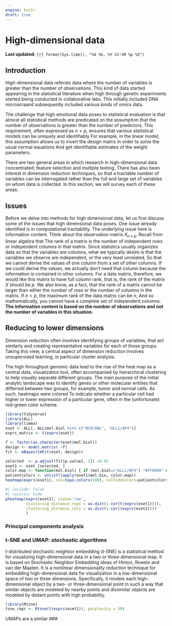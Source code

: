 ```yaml
---
engine: knitr
draft: true
---
```

# High-dimensional data {#sec-week7}
**Last updated:** `{r} format(Sys.time(), "%d %b, %Y %I:%M %p %Z")`

## Introduction     

High-dimensional data refersto data where the number of variables is greater than the number of observations. This kind of data started appearing in the statistical literature when high through genetic experiments started being conducted in collaborative labs. This initially included DNA microarraand subsequently included various kinds of omics data.

 The challenge that high emotional data poses to statistical evaluation is that almost all statistical methods are predicated on the assumption that the number of observations is greater than the number of predictors. This requirement, often expressed as $n>p$, ensures that various statistical models can be uniquely and identifiably For example, in the linear model, this assumption allows us to invert the design matrix in order to solve the usual normal equations And get identifiable estimates of the weight parameters.

 There are two general areas in which research in high–dimensional data concentrated; feature selection and multiple testing. There has also been interest in dimension reduction techniques, so that a tractable number of variables can be interrogated rather than the full and large set of variables on whom data is collected. In this section, we will survey each of these areas.

## Issues 
 
 Before we delve into methods for high dimensional data, let us first discuss some of the issues that high dimensional data poses. One issue already identified is in computational tractability. The underlying issue here is information content. Think about the observation matrix $X_{n\times p}$. Recall from linear algebra that The rank of a matrix is the number of independent rows or independent columns in that matrix. Since statistics usually organizes data so that the variables are columns, what we typically desire is that the variables we observe are independent, or the very least unrelated, So that we cannot derive the values of one column from a set of other columns. If we could derive the values, we actually don't need that column because the information is contained in other columns. For a data matrix, therefore, we would like this matrix to have full column rank, that is, the rank of the matrix $X$ should be $p$. We also know, as a fact, that the rank of a matrix cannot be larger than either the number of rose or the number of columns in the matrix. If $n < p$, the maximum rank of the data matrix can be $n$, And so mathematically, you cannot have a complete set of independent columns. **The information content is based on the number of observations and not the number of variables in this situation.**

## Reducing to lower dimensions

Dimension reduction often involves identifying groups of variables, that act similarly and creating representative variables for each of those groups. Taking this view, a central aspect of dimension reduction involves unsupervised learning, in particular cluster analysis.

The high throughput genomic data lead to the rise of the heat map as a central data, visualization tool, often accompanied by hierarchical clustering to help visually separate different groups. The main purpose of the initial analytic landscape was to identify genes or other molecular entities that differred between two groups, for example, tumor and normal cells. As such, heatmaps were colored To indicate whether a particular cell had higher or lower expression of a particular gene, often in the (unfortunate) red-green color scheme.

```r
library(tidyverse)
library(ALL)
library(limma)
eset <- ALL[, ALL$mol.biol %in% c("BCR/ABL", "ALL1/AF4")]
exprs_matrix <- t(exprs(eset))

f <- factor(as.character(eset$mol.biol))
design <- model.matrix( ~f)
fit <- eBayes(lmFit(eset, design))

selected  <- p.adjust(fit$p.value[, 2]) <0.05
eset1 <- eset [selected, ]
color.map <- function(mol.biol) { if (mol.biol=="ALL1/AF4") "#FF0000" else "#0000FF" }
patientcolors <- unlist(lapply(eset1$mol.bio, color.map))
heatmap(exprs(eset1), col=topo.colors(100), ColSideColors=patientcolors)
```

```r
#| include: false
#| results: hide
pheatmap(exprs(eset1), scale='row', 
         clustering_distance_rows = as.dist(1-cor(t(exprs(eset1)))),
         clustering_distance_cols = as.dist(1-cor((exprs(eset1))))
         )
```


### Principal components analysis


### t-SNE and UMAP: stochastic algorithms

t-distributed stochastic neighbor embedding (t-SNE) is a statistical method for visualizing high-dimensional data in a two or three-dimensional map. It is based on Stochastic Neighbor Embedding ideas of Hinton, Roweis and van der Maaten. It is a nonlinear dimensionality reduction technique for embedding high-dimensional data for visualization in a low-dimensional space of two or three dimensions. Specifically, it models each high-dimensional object by a two- or three-dimensional point in such a way that similar objects are modeled by nearby points and dissimilar objects are modeled by distant points with high probability.

```r
library(Rtsne)
tsne_repr <- Rtsne(t(exprs(eset1)), perplexity = 10)
```


UMAPs are a similar
###

 

